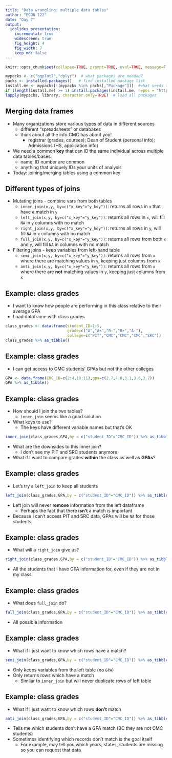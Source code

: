 ```yaml
---
title: "Data wrangling: multiple data tables" 
author: "ECON 122"
date: "Day 7"
output: 
  ioslides_presentation:
    incremental: true
    widescreen: true
    fig_height: 4
    fig_width: 7
    keep_md: false
---
```


```r
knitr::opts_chunk$set(collapse=TRUE, prompt=TRUE, eval=TRUE, message=F, include=T,comment=NULL, error = TRUE)
```

```r
mypacks <- c("ggplot2","dplyr")  # what packages are needed?
packs <- installed.packages()   # find installed package list
install.me <- mypacks[!(mypacks %in% packs[,"Package"])]  #what needs to be installed?
if (length(install.me) >= 1) install.packages(install.me, repos = "http://cran.us.r-project.org")   # install (if needed)
lapply(mypacks, library, character.only=TRUE)  # load all packages
```


## Merging data frames {.build}

- Many organizations store various types of data in different sources 
    + different "spreadsheets" or databases
    + think about all the info CMC has about you!
        + registrar (grades, courses); Dean of Student (personal info); Admissions (HS, application info)
- We need a common **key** that can ID the same individual across multiple data tables/bases. 
    + name, ID number are common
    + anything that uniquely IDs your units of analysis
- Today: joining/merging tables using a common key


## Different types of joins {.build}

-  Mutating joins - combine vars from both tables
    - `inner_join(x,y, by=c("x_key"="y_key"))`: returns all rows in `x` that have a match in `y` 
    - `left_join(x,y, by=c("x_key"="y_key"))`: returns all rows in `x`, will fill `NA` in `y` columns with no match
    - `right_join(x,y, by=c("x_key"="y_key"))`: returns all rows in `y`, will fill `NA` in `x` columns with no match
    - `full_join(x,y, by=c("x_key"="y_key"))`: returns all rows from both `x` and `y`, will fill `NA` in columns with no match

- Filtering joins - keep variables from left-hand table
    - `semi_join(x,y, by=c("x_key"="y_key"))`: returns all rows from `x` where there are matching values in `y`, keeping just columns from `x`
    - `anti_join(x,y, by=c("x_key"="y_key"))`: returns all rows from `x` where there are **not** matching values in `y`, keeping just columns from `x`

## Example: class grades {.build}

- I want to know how people are performing in this class relative to their average GPA
- Load dataframe with class grades
```r
class_grades <- data.frame(student_ID=1:5,
                           grade=c("A","A+","B-","B+","A-"),
                           college=c("PIT","CMC","CMC","CMC","SRC"))
class_grades %>% as_tibble()
```

## Example: class grades {.build}

- I can get access to CMC students' GPAs but not the other colleges

```r
GPA <- data.frame(CMC_ID=c(2:4,10:11),gpa=c(2.7,4.0,3.1,3.6,3.7))
GPA %>% as_tibble()
```

## Example: class grades {.build}

- How should I join the two tables?
    - `inner_join` seems like a good solution
- What keys to use? 
    - The keys have different variable names but that's OK

```r
inner_join(class_grades,GPA,by = c("student_ID"="CMC_ID")) %>% as_tibble()
```
- What are the downsides to this inner join?  
    - I don't see my PIT and SRC students anymore
- What if I want to compare grades **within** the class as well as **GPAs**?
    
## Example: class grades {.build}

- Let's try a `left_join` to keep all students
```r
left_join(class_grades,GPA,by = c("student_ID"="CMC_ID")) %>% as_tibble()
```
- Left join will never **remove** information from the left dataframe
    - Perhaps the fact that there **isn't** a match is important
- Because I can't access PIT and SRC data, GPAs will be `NA` for those students

## Example: class grades {.build}

- What will a `right_join` give us?
```r
right_join(class_grades,GPA,by = c("student_ID"="CMC_ID")) %>% as_tibble()
```
- All the students that I have GPA information for, even if they are not in my class

## Example: class grades {.build}

- What does `full_join` do?
```r
full_join(class_grades,GPA,by = c("student_ID"="CMC_ID")) %>% as_tibble()
```
- All possible information


## Example: class grades {.build}
- What if I just want to know which rows have a match?
```r
semi_join(class_grades,GPA,by = c("student_ID"="CMC_ID")) %>% as_tibble()
```
- Only keeps variables from the left table (no `GPA`)
- Only returns rows which have a match
    - Similar to `inner_join` but will never duplicate rows of left table

## Example: class grades {.build}

- What if I just want to know which rows **don't** match
```r
anti_join(class_grades,GPA,by = c("student_ID"="CMC_ID")) %>% as_tibble()
```
- Tells me which students don't have a GPA match (BC they are not CMC students)
- Sometimes identifying which records don't match is the goal itself 
    - For example, may tell you which years, states, students are missing so you can request that data